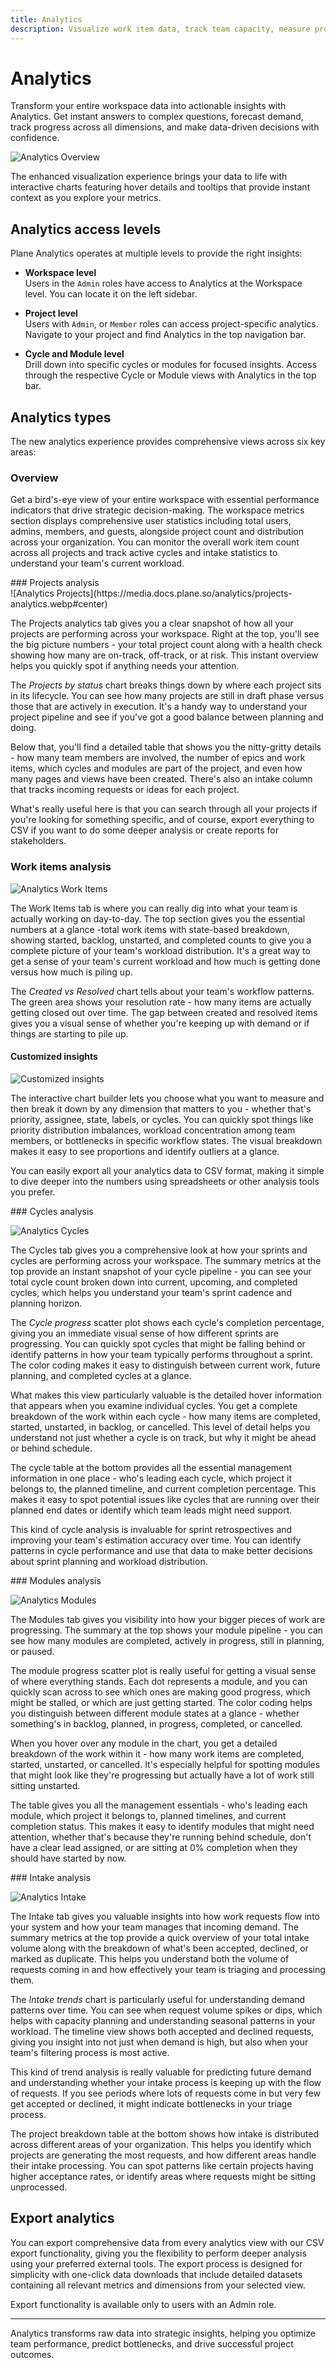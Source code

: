 ```yaml
---
title: Analytics
description: Visualize work item data, track team capacity, measure progress, and create custom charts.
---
```



# Analytics

Transform your entire workspace data into actionable insights with Analytics. Get instant answers to complex questions, forecast demand, track progress across all dimensions, and make data-driven decisions with confidence.

![Analytics Overview](https://media.docs.plane.so/analytics/analytics-overview.webp#center)

The enhanced visualization experience brings your data to life with interactive charts featuring hover details and tooltips that provide instant context as you explore your metrics.

## Analytics access levels

Plane Analytics operates at multiple levels to provide the right insights:

- **Workspace level**  
  Users in the `Admin` roles have access to Analytics at the Workspace level. You can locate it on the left sidebar.

- **Project level**  
  Users with `Admin`, or `Member` roles can access project-specific analytics. Navigate to your project and find Analytics in the top navigation bar.

- **Cycle and Module level**  
  Drill down into specific cycles or modules for focused insights. Access through the respective Cycle or Module views with Analytics in the top bar.

## Analytics types

The new analytics experience provides comprehensive views across six key areas:

### Overview

Get a bird's-eye view of your entire workspace with essential performance indicators that drive strategic decision-making. The workspace metrics section displays comprehensive user statistics including total users, admins, members, and guests, alongside project count and distribution across your organization. You can monitor the overall work item count across all projects and track active cycles and intake statistics to understand your team's current workload.

<div className="tag-wrapper">
  ### Projects analysis
  <Tags tags={[{ name: "Pro", link: "https://plane.so/pricing", additionalClass: "pro" }]} />
</div>
![Analytics Projects](https://media.docs.plane.so/analytics/projects-analytics.webp#center)

The Projects analytics tab gives you a clear snapshot of how all your projects are performing across your workspace. Right at the top, you'll see the big picture numbers - your total project count along with a health check showing how many are on-track, off-track, or at risk. This instant overview helps you quickly spot if anything needs your attention.

The _Projects by status_ chart breaks things down by where each project sits in its lifecycle. You can see how many projects are still in draft phase versus those that are actively in execution. It's a handy way to understand your project pipeline and see if you've got a good balance between planning and doing.

Below that, you'll find a detailed table that shows you the nitty-gritty details - how many team members are involved, the number of epics and work items, which cycles and modules are part of the project, and even how many pages and views have been created. There's also an intake column that tracks incoming requests or ideas for each project.

What's really useful here is that you can search through all your projects if you're looking for something specific, and of course, export everything to CSV if you want to do some deeper analysis or create reports for stakeholders.

### Work items analysis

![Analytics Work Items](https://media.docs.plane.so/analytics/work-item-analytics.webp#center)

The Work Items tab is where you can really dig into what your team is actually working on day-to-day. The top section gives you the essential numbers at a glance -total work items with state-based breakdown, showing started, backlog, unstarted, and completed counts to give you a complete picture of your team's workload distribution. It's a great way to get a sense of your team's current workload and how much is getting done versus how much is piling up.

The _Created vs Resolved_ chart tells about your team's workflow patterns. The green area shows your resolution rate - how many items are actually getting closed out over time. The gap between created and resolved items gives you a visual sense of whether you're keeping up with demand or if things are starting to pile up.

#### Customized insights

![Customized insights](https://media.docs.plane.so/analytics/customized-insights.webp#center)

The interactive chart builder lets you choose what you want to measure and then break it down by any dimension that matters to you - whether that's priority, assignee, state, labels, or cycles. You can quickly spot things like priority distribution imbalances, workload concentration among team members, or bottlenecks in specific workflow states. The visual breakdown makes it easy to see proportions and identify outliers at a glance.

You can easily export all your analytics data to CSV format, making it simple to dive deeper into the numbers using spreadsheets or other analysis tools you prefer.

<div className="tag-wrapper">
  ### Cycles analysis
  <Tags tags={[{ name: "Pro", link: "https://plane.so/pricing", additionalClass: "pro" }]} />
</div>

![Analytics Cycles](https://media.docs.plane.so/analytics/cycle-analytics.webp#center)

The Cycles tab gives you a comprehensive look at how your sprints and cycles are performing across your workspace. The summary metrics at the top provide an instant snapshot of your cycle pipeline - you can see your total cycle count broken down into current, upcoming, and completed cycles, which helps you understand your team's sprint cadence and planning horizon.

The _Cycle progress_ scatter plot shows each cycle's completion percentage, giving you an immediate visual sense of how different sprints are progressing. You can quickly spot cycles that might be falling behind or identify patterns in how your team typically performs throughout a sprint. The color coding makes it easy to distinguish between current work, future planning, and completed cycles at a glance.

What makes this view particularly valuable is the detailed hover information that appears when you examine individual cycles. You get a complete breakdown of the work within each cycle - how many items are completed, started, unstarted, in backlog, or cancelled. This level of detail helps you understand not just whether a cycle is on track, but why it might be ahead or behind schedule.

The cycle table at the bottom provides all the essential management information in one place - who's leading each cycle, which project it belongs to, the planned timeline, and current completion percentage. This makes it easy to spot potential issues like cycles that are running over their planned end dates or identify which team leads might need support.

This kind of cycle analysis is invaluable for sprint retrospectives and improving your team's estimation accuracy over time. You can identify patterns in cycle performance and use that data to make better decisions about sprint planning and workload distribution.

<div className="tag-wrapper">
  ### Modules analysis
  <Tags tags={[{ name: "Pro", link: "https://plane.so/pricing", additionalClass: "pro" }]} />
</div>

![Analytics Modules](https://media.docs.plane.so/analytics/module-analytics.webp#center)

The Modules tab gives you visibility into how your bigger pieces of work are progressing. The summary at the top shows your module pipeline - you can see how many modules are completed, actively in progress, still in planning, or paused.

The module progress scatter plot is really useful for getting a visual sense of where everything stands. Each dot represents a module, and you can quickly scan across to see which ones are making good progress, which might be stalled, or which are just getting started. The color coding helps you distinguish between different module states at a glance - whether something's in backlog, planned, in progress, completed, or cancelled.

When you hover over any module in the chart, you get a detailed breakdown of the work within it - how many work items are completed, started, unstarted, or cancelled. It's especially helpful for spotting modules that might look like they're progressing but actually have a lot of work still sitting unstarted.

The table gives you all the management essentials - who's leading each module, which project it belongs to, planned timelines, and current completion status. This makes it easy to identify modules that might need attention, whether that's because they're running behind schedule, don't have a clear lead assigned, or are sitting at 0% completion when they should have started by now.

<div className="tag-wrapper">
  ### Intake analysis
  <Tags tags={[{ name: "Pro", link: "https://plane.so/pricing", additionalClass: "pro" }]} />
</div>

![Analytics Intake](https://media.docs.plane.so/analytics/Intake-analytics.webp#center)

The Intake tab gives you valuable insights into how work requests flow into your system and how your team manages that incoming demand. The summary metrics at the top provide a quick overview of your total intake volume along with the breakdown of what's been accepted, declined, or marked as duplicate. This helps you understand both the volume of requests coming in and how effectively your team is triaging and processing them.

The _Intake trends_ chart is particularly useful for understanding demand patterns over time. You can see when request volume spikes or dips, which helps with capacity planning and understanding seasonal patterns in your workload. The timeline view shows both accepted and declined requests, giving you insight into not just when demand is high, but also when your team's filtering process is most active.

This kind of trend analysis is really valuable for predicting future demand and understanding whether your intake process is keeping up with the flow of requests. If you see periods where lots of requests come in but very few get accepted or declined, it might indicate bottlenecks in your triage process.

The project breakdown table at the bottom shows how intake is distributed across different areas of your organization. This helps you identify which projects are generating the most requests, and how different areas handle their intake processing. You can spot patterns like certain projects having higher acceptance rates, or identify areas where requests might be sitting unprocessed.

## Export analytics

You can export comprehensive data from every analytics view with our CSV export functionality, giving you the flexibility to perform deeper analysis using your preferred external tools. The export process is designed for simplicity with one-click data downloads that include detailed datasets containing all relevant metrics and dimensions from your selected view.

Export functionality is available only to users with an Admin role.

---

Analytics transforms raw data into strategic insights, helping you optimize team performance, predict bottlenecks, and drive successful project outcomes.
